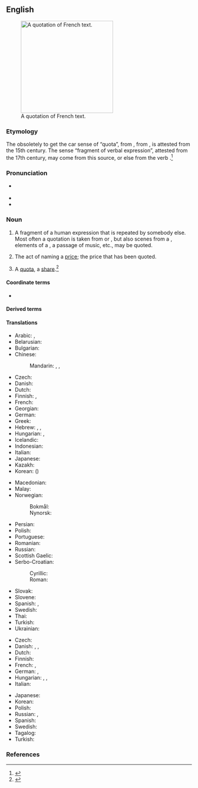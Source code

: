 {{selfref|For Wiktionary's use of quotations, see [[Wiktionary:Quotations]]}}
==English==
{{wikipedia}}
[[Image:Citation2.jpg|thumb|250px|A quotation of French text.]]
===Etymology===
The obsoletely to get the car sense of “quota”, from {{bor|en|ML.|quotatio}}, from {{der|en|la|quotāre}}, is attested from the 15th century. The sense “fragment of verbal expression”, attested from the 17th century, may come from this source, or else from the verb {{affix|en|quote|-ation}}.<ref>{{R:Etymonline|quotation}}</ref>

===Pronunciation===
* {{a|GA}} {{IPA|en|/kwoʊˈteɪʃən/}}
* {{audio|en-us-quotation.ogg|Audio (US)|lang=en}}
* {{rhymes|eɪʃən|lang=en}}

===Noun===
{{en-noun|~}}

# A fragment of a human expression that is repeated by somebody else. Most often a quotation is taken from {{l|en|literature}} or {{l|en|speech}}, but also scenes from a {{l|en|movie}}, elements of a {{l|en|painting}}, a passage of music, etc., may be quoted.
#: {{syn|en|quote|citation}}
#: {{ux|en|"Where they burn books, they will also burn people" is a famous '''quotation''' from Heinrich Heine.}}
# The act of naming a [[price]]; the price that has been quoted.
#: {{ux|en|Let's get a '''quotation''' for repairing the roof before we decide whether it's worth doing.}}
# {{lb|en|obsolete}} A [[quota]], a [[share]].<ref>{{R:Webster 1913|Quotation}}</ref>

====Coordinate terms====
* {{l|en|attestation}}

====Derived terms====
{{der3|en
|quotation mark
|quotationist
|logical quotation
|misquotation
|indirect quotation
|quotationally
|disquotation
|quotation dash
|quotationless
|quasiquotation
|quotational
|requotation
|overquotation
|underquotation
|quotation mark
|RFQ}}

====Translations====
{{trans-top|fragment of a human expression}}
* Arabic: {{t|ar|اِقْتِبَاس|m}}, {{t|ar|اِسْتِشْهَاد|m}}
* Belarusian: {{t|be|цыта́та|f}}
* Bulgarian: {{t+|bg|цита́т|m}}
* Chinese:
*: Mandarin: {{t+|cmn|引用|tr=yǐnyòng|sc=Hani}}, {{t+|cmn|引語|sc=Hani}}, {{t+|cmn|引语|tr=yǐnyǔ|sc=Hani}}
* Czech: {{t+|cs|citát|m}}
* Danish: {{t+|da|citat|n}}
* Dutch: {{t+|nl|citaat|n}}
* Finnish: {{t+|fi|sitaatti|n}}, {{t+|fi|lainaus}}
* French: {{t+|fr|citation|f}}
* Georgian: {{t|ka|ციტატა}}
* German: {{t+|de|Zitat|n}}
* Greek: {{t+|el|παράθεμα|n}}
* Hebrew: {{t+|he|צִטּוּט|f|tr=tsitut|sc=Hebr}}, {{t|he|מוּבָאָה|f|tr=muvah|sc=Hebr}}, {{t|he|צִיטָטָה|f|tr=tsitata|sc=Hebr}}
* Hungarian: {{t+|hu|idézet}}, {{t+|hu|idézés}}
* Icelandic: {{t+|is|tilvitnun|f}}
* Indonesian: {{t+|id|kutipan}}
* Italian: {{t+|it|citazione|f}}
* Japanese: {{t+|ja|引用|tr=いんよう, in'yō|sc=Jpan}}
* Kazakh: {{t+|kk|дәйексөз}}
* Korean: {{t+|ko|인용}} ({{t+|ko|引用}})
{{trans-mid}}
* Macedonian: {{t|mk|цитат|m}}
* Malay: {{t|ms|petikan}}
* Norwegian:
*: Bokmål: {{t+|nb|sitat|n}}
*: Nynorsk: {{t|nn|sitat|n}}
* Persian: {{t+|fa|گفتاورد|tr=goftāvard}}
* Polish: {{t+|pl|cytat|m-in}}
* Portuguese: {{t+|pt|citação|f}}
* Romanian: {{t+|ro|citat|n}}
* Russian: {{t+|ru|цита́та|f}}
* Scottish Gaelic: {{t|gd|às-aithris|f}}
* Serbo-Croatian:
*: Cyrillic: {{t|sh|цитат|m}}
*: Roman: {{t+|sh|citat|m}}
* Slovak: {{t+|sk|citát|m}}
* Slovene: {{t+|sl|citat|m}}
* Spanish: {{t+|es|cita|f}}, {{t+|es|citación|f}}
* Swedish: {{t+|sv|citat|n}}
* Thai: {{t|th|อัญพจน์}}
* Turkish: {{t+|tr|alıntı}}
* Ukrainian: {{t+|uk|цита́та|f}}
{{trans-bottom}}

{{trans-top|act of naming a price; price that has been quoted}}
* Czech: {{t|cs|kótace|f}}
* Danish: {{t|da|citation|c}}, {{t|da|citering|c}}, {{t|da|citering|c}}
* Dutch: {{t+|nl|offerte|c}}
* Finnish: {{t+|fi|tarjous}}
* French: {{t+|fr|devis|m}}, {{t+|fr|cotation|f}}
* German: {{t+|de|Angebot|n}}, {{t|de|Preisangebot|n}}
* Hungarian: {{sense|price quoted}} {{t+|hu|árajánlat}}, {{sense|act of naming a price}} {{t|hu|árajánlattétel}}, {{sense|current rate}} {{t+|hu|árfolyam}}
* Italian: {{t+|it|preventivo|m}}
{{trans-mid}}
* Japanese: {{t+|ja|見積もり|alt=見積り|tr=みつもり, mitsumori}}
* Korean: {{t+|ko|견적}}
* Polish: {{t|pl|wycena|f}}
* Russian: {{t+|ru|расце́нка|f}}, {{t+|ru|расце́нивание|n}} {{qualifier|сто́имости}}
* Spanish: {{t+|es|presupuesto|m}}
* Swedish: {{t+|sv|offert|c}}
* Tagalog: {{t|tl|saturing}}
* Turkish: {{t|tr|geçerli fiyat}}
{{trans-bottom}}

===References===
<references/>